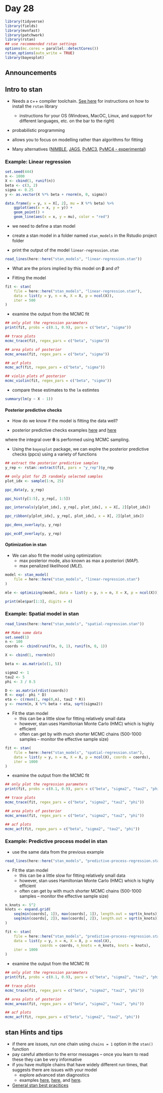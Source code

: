 # Day 28

```r
library(tidyverse)
library(fields)
library(mvnfast)
library(patchwork)
library(rstan)
## use recommended rstan settings
options(mc.cores = parallel::detectCores())
rstan_options(auto_write = TRUE)
library(bayesplot)
```

## Announcements

## Intro to stan

- Needs a c++ compiler toolchain. [See here](https://github.com/stan-dev/rstan/wiki/RStan-Getting-Started) for instructions on how to install the `rstan` library
    - instructions for your OS (Windows, MacOC, Linux, and support for different languages, etc. on the bar to the right)
    
- probabilistic programming

- allows you to focus on modelling rather than algorithms for fitting

- Many alternatives ([NIMBLE](https://r-nimble.org/), [JAGS](http://mcmc-jags.sourceforge.net/), [PyMC3](https://pypi.org/project/pymc3/), [PyMC4 - experimental](https://pypi.org/project/pymc4/))

### Example: Linear regression

```r
set.seed(444)
n <- 1000
X <- cbind(1, runif(n))
beta <- c(3, 2)
sigma <- 0.25
y <- as.vector(X %*% beta + rnorm(n, 0, sigma))

data.frame(y = y, x = X[, 2], mu = X %*% beta) %>%
    ggplot(aes(x = x, y = y)) +
    geom_point() +
    geom_line(aes(x = x, y = mu), color = "red")
```

- we need to define a stan model

- create a stan model in a folder named `stan_models` in the Rstudio project folder

- print the output of the model `linear-regression.stan`

```r
read_lines(here::here("stan_models", "linear-regression.stan"))
```

- What are the priors implied by this model on $\boldsymbol{\beta}$ and $\sigma$?


- Fitting the model

```r
fit <- stan(
    file = here::here("stan_models", "linear-regression.stan"),
    data = list(y = y, n = n, X = X, p = ncol(X)),
    iter = 500
)
```

- examine the output from the MCMC fit

```r
## only plot the regression parameters
print(fit, probs = c(0.1, 0.9), pars = c("beta", "sigma"))

## trace plots
mcmc_trace(fit, regex_pars = c("beta", "sigma"))

## area plots of posterior
mcmc_areas(fit, regex_pars = c("beta", "sigma"))

## acf plots
mcmc_acf(fit, regex_pars = c("beta", "sigma"))

## violin plots of posterior
mcmc_violin(fit, regex_pars = c("beta", "sigma"))
```

- compare these estimates to the `lm` estimtes

```r
summary(lm(y ~ X - 1))
```

#### Posterior predictive checks

- How do we know if the model is fitting the data well?

- posterior predictive checks examples [here](https://mc-stan.org/bayesplot/reference/PPC-distributions.html) and [here](https://cran.r-project.org/web/packages/bayesplot/vignettes/graphical-ppcs.html#defining-y-and-yrep)

\begin{align*}
[\tilde{\mathbf{y}} | \mathbf{y}] & = \int [\tilde{\mathbf{y}} | \boldsymbol{\theta} ] [\boldsymbol{\theta} | \mathbf{y}] \,d\boldsymbol{\theta}
\end{align*}

where the integral over $\boldsymbol{\theta}$ is performed using MCMC sampling.

- Using the `bayesplot` package, we can explre the posterior predictive checks (ppcs) using a variety of functions

```r
## extract the posterior predictive samples
y_rep <- rstan::extract(fit, pars = "y_rep")$y_rep

## only plot for 25 randomly selected samples
plot_idx <- sample(1:n, 25)

ppc_data(y, y_rep)
```

```r
ppc_hist(y[1:5], y_rep[, 1:5])
```

```r
ppc_intervals(y[plot_idx], y_rep[, plot_idx], x = X[, 2][plot_idx])
```

```r
ppc_ribbon(y[plot_idx], y_rep[, plot_idx], x = X[, 2][plot_idx])
```

```r
ppc_dens_overlay(y, y_rep)
```

```r
ppc_ecdf_overlay(y, y_rep)
```

#### Optimization in stan

- We can also fit the model using optimization:
    - max posterior mode, also known as max a posteriori (*MAP*).
    - max penalized likelihood (*MLE*).

```r
model <- stan_model(
    file = here::here("stan_models", "linear-regression.stan")
)

mle <- optimizing(model, data = list(y = y, n = n, X = X, p = ncol(X)))

print(mle$par[1:3], digits = 4)
```

### Example: Spatial model in stan

```r
read_lines(here::here("stan_models", "spatial-regression.stan"))
```

```r
## Make some data
set.seed(1)
n <- 100
coords <- cbind(runif(n, 0, 1), runif(n, 0, 1))

X <- cbind(1, rnorm(n))

beta <- as.matrix(c(1, 5))

sigma2 <- 1
tau2 <- 5
phi <- 3 / 0.5

D <- as.matrix(rdist(coords))
R <- exp(- phi * D)
eta <- c(rmvn(1, rep(0,n), tau2 * R))
y <- rnorm(n, X %*% beta + eta, sqrt(sigma2))
```

- Fit the stan model
    - this can be a little slow for fitting relatively small data
    - however, stan uses Hamiltonian Monte Carlo (HMC) which is highly efficient
    - often can get by with much shorter MCMC chains (500-1000 samples -- monitor the effective sample size)
    

```r
fit <- stan(
    file = here::here("stan_models", "spatial-regression.stan"),
    data = list(y = y, n = n, X = X, p = ncol(X), coords = coords),
    iter = 1000
) 
```

- examine the output from the MCMC fit

```r
## only plot the regression parameters
print(fit, probs = c(0.1, 0.9), pars = c("beta", "sigma2", "tau2", "phi"))

## trace plots
mcmc_trace(fit, regex_pars = c("beta", "sigma2", "tau2", "phi"))

## area plots of posterior
mcmc_areas(fit, regex_pars = c("beta", "sigma2", "tau2", "phi"))

## acf plots
mcmc_acf(fit, regex_pars = c("beta", "sigma2", "tau2", "phi"))
```


### Example: Predictive process model in stan

- use the same data from the previous example

```r
read_lines(here::here("stan_models", "predictive-process-regression.stan"))
```

- Fit the stan model
    - this can be a little slow for fitting relatively small data
    - however, stan uses Hamiltonian Monte Carlo (HMC) which is highly efficient
    - often can get by with much shorter MCMC chains (500-1000 samples -- monitor the effective sample size)
    
```r
n_knots <- 5^2
knots <- expand.grid(
    seq(min(coords[, 1]), max(coords[, 1]), length.out = sqrt(n_knots)),
    seq(min(coords[, 2]), max(coords[, 2]), length.out = sqrt(n_knots))
)
```

```r
fit <- stan(
    file = here::here("stan_models", "predictive-process-regression.stan"),
    data = list(y = y, n = n, X = X, p = ncol(X), 
                coords = coords, n_knots = n_knots, knots = knots),
    iter = 1000
)
```

- examine the output from the MCMC fit

```r
## only plot the regression parameters
print(fit, probs = c(0.1, 0.9), pars = c("beta", "sigma2", "tau2", "phi"))

## trace plots
mcmc_trace(fit, regex_pars = c("beta", "sigma2", "tau2", "phi"))

## area plots of posterior
mcmc_areas(fit, regex_pars = c("beta", "sigma2", "tau2", "phi"))

## acf plots
mcmc_acf(fit, regex_pars = c("beta", "sigma2", "tau2", "phi"))
```


## stan Hints and tips

- if there are issues, run one chain using `chains = 1` option in the `stan()` function
- pay careful attention to the error messages -- once you learn to read these they can be very informative
- if you have multiple chains that have widely different run times, that suggests there are issues with your model
    - explore advanced stan diagnostics
    - examples [here](https://mc-stan.org/bayesplot/articles/visual-mcmc-diagnostics.html), [here](https://mc-stan.org/rstan/reference/stan_plot_diagnostics.html), and [here](https://betanalpha.github.io/assets/case_studies/rstan_workflow.html). 
    
- [General stan best pracitices](https://github.com/stan-dev/stan/wiki/Stan-Best-Practices)